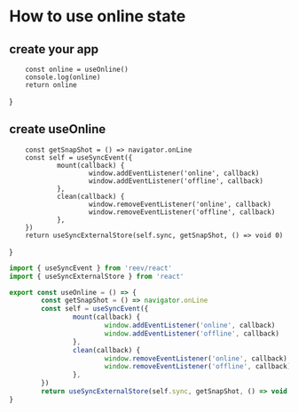 # How to use online state

## create your app

        const online = useOnline()
        console.log(online)
        return online
}

<App />

## create useOnline


        const getSnapShot = () => navigator.onLine
        const self = useSyncEvent({
                mount(callback) {
                        window.addEventListener('online', callback)
                        window.addEventListener('offline', callback)
                },
                clean(callback) {
                        window.removeEventListener('online', callback)
                        window.removeEventListener('offline', callback)
                },
        })
        return useSyncExternalStore(self.sync, getSnapShot, () => void 0)
}

```ts
import { useSyncEvent } from 'reev/react'
import { useSyncExternalStore } from 'react'

export const useOnline = () => {
        const getSnapShot = () => navigator.onLine
        const self = useSyncEvent({
                mount(callback) {
                        window.addEventListener('online', callback)
                        window.addEventListener('offline', callback)
                },
                clean(callback) {
                        window.removeEventListener('online', callback)
                        window.removeEventListener('offline', callback)
                },
        })
        return useSyncExternalStore(self.sync, getSnapShot, () => void 0)
}
```
